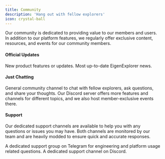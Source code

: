 ```yaml
---
title: Community
description: 'Hang out with fellow explorers'
icon: crystal-ball
---
```


Our community is dedicated to providing value to our members and users. In addition to our platform features, we regularly offer exclusive content, resources, and events for our community members.

#### Official Updates

<CardGroup cols={2}>
<Card title='Changelog' icon='bolt' href='/changelog'>
    New product features or updates.
</Card>

<Card title='X (Twitter)' icon='twitter' href='https://x.com/EigenExplorer'>
    Most up-to-date EigenExplorer news.
</Card>
</CardGroup>

#### Just Chatting

<CardGroup cols={2}>
<Card title='Telegram' icon='telegram' href='https://t.me/eigenexplorer'>
    General community channel to chat with fellow explorers, ask questions,
    and share your thoughts.
</Card>

<Card title='Discord' icon='discord' href='https://discord.gg/3aTdnXgGNg'>
Our Discord server offers more features and channels for different topics, and we also host member-exclusive events there.
</Card>
</CardGroup>

#### Support

Our dedicated support channels are available to help you with any questions or issues you may have. Both channels are monitored by our team and are heavily modded to ensure quick and accurate responses.

<CardGroup cols={2}>
<Card title='Support Telegram' icon='telegram' href='https://t.me/+siHEtj56TNdmZmU1'>
    A dedicated support group on Telegram for engineering and platform usage related questions.
</Card>

<Card title='Discord Support Channel' icon='discord' href='https://discord.gg/3aTdnXgGNg'>
    A dedicated support channel on Discord.
</Card>
</CardGroup>
